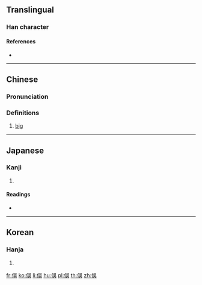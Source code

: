 {{also|俣}}
==Translingual==

===Han character===
{{Han char|rn=9|rad=人|as=07|sn=9|four=26234|canj=ORVK|ids=⿰亻吳}}

====References====
* {{Han ref|kx=0104.030|dkj=00662|dj=0220.030|hdz=10162.041|uh=4FC1|ud=20417|bh=CDE3|bd=52707}}

----

==Chinese==
{{zh-forms|s=俣}}

===Pronunciation===
{{zh-pron
|m=yǔ
|c=jyu5
|mc=y
|oc=
|ma=
|cat=a
}}

===Definitions===
{{zh-hanzi}}

# [[big]]

----

==Japanese==

===Kanji===
{{ja-kanji|grade=|rs=人07}}

# {{defn|lang=ja|sort=人07}}

====Readings====
* {{ja-readings|on=[[ぐ]] (gu)|kun=[[おおきい]] (ookii)}}

----

==Korean==

===Hanja===
{{ko-hanja|hangeul=[[우]]|rv=u|mr=u}}

# {{defn|lang=ko|sort=人07}}

[[fr:俁]]
[[ko:俁]]
[[li:俁]]
[[hu:俁]]
[[pl:俁]]
[[th:俁]]
[[zh:俁]]
